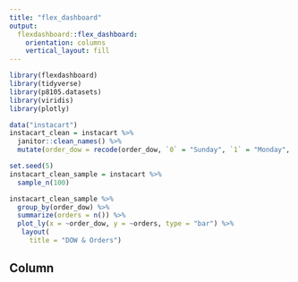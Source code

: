 ```yaml
---
title: "flex_dashboard"
output: 
  flexdashboard::flex_dashboard:
    orientation: columns
    vertical_layout: fill
---
```


```r
library(flexdashboard)
library(tidyverse)
library(p8105.datasets)
library(viridis)
library(plotly)
```


```r
data("instacart")
instacart_clean = instacart %>% 
  janitor::clean_names() %>% 
  mutate(order_dow = recode(order_dow, `0` = "Sunday", `1` = "Monday", `2` = "Tuesday", `3` = "Wednesday", `4` = "Thursday", `5` = "Friday", `6` = "Saturday"))

```


```r
set.seed(5)
instacart_clean_sample = instacart %>% 
  sample_n(100)
```

```r
instacart_clean_sample %>%
  group_by(order_dow) %>%
  summarize(orders = n()) %>%
  plot_ly(x = ~order_dow, y = ~orders, type = "bar") %>% 
   layout(
     title = "DOW & Orders")
```

Column {data-width=650}
------------------------------------------------------------
